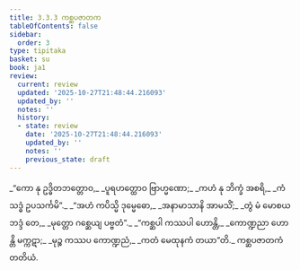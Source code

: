 ```yaml
---
title: 3.3.3 ကစ္ဆပဇာတက
tableOfContents: false
sidebar:
  order: 3
type: tipitaka
basket: su
book: ja1
review:
  current: review
  updated: '2025-10-27T21:48:44.216093'
  updated_by: ''
  notes: ''
  history:
  - state: review
    date: '2025-10-27T21:48:44.216093'
    updated_by: ''
    notes: ''
    previous_state: draft
---
```



<ReviewStatus review={frontmatter.review} showDetails={true} />

<HypothesisAnnotation frontmatter={frontmatter} />

<DynamicBreadcrumb />

<Division number="67" book="ja1" e="ch" v="22" p="80">

<Paragraph number="762" type="verses" book="ja1">
_“ကော နု ဥဒ္ဓိတဘတ္တောဝ,_  
_ပူရဟတ္ထောဝ ဗြာဟ္မဏော;_  
_ကဟံ နု ဘိက္ခံ အစရိ,_  
_ကံ သဒ္ဓံ ဥပသင်္ကမိ”._  

</Paragraph>

</Division>
<Division number="68" book="ja1" e="ch" v="22" p="80">

<Paragraph number="763" type="verses" book="ja1">
_“အဟံ ကပိသ္မိ ဒုမ္မေဓော,_  
_အနာမာသာနိ အာမသိံ;_  
_တွံ မံ မောစယ ဘဒ္ဒံ တေ,_  
_မုတ္တော ဂစ္ဆေယျ ပဗ္ဗတံ”._  

</Paragraph>

</Division>
<Division number="69" book="ja1" e="ch" v="22" p="80">

<Paragraph number="764" type="verses" book="ja1">
_“ကစ္ဆပါ ကဿပါ ဟောန္တိ,_  
_ကောဏ္ဍညာ ဟောန္တိ မက္ကဋာ;_  
_မုဉ္စ ကဿပ ကောဏ္ဍညံ,_  
_ကတံ မေထုနကံ တယာ”တိ._  


</Paragraph>
</Division>

<Paragraph number="765" type="center" book="ja1">
ကစ္ဆပဇာတကံ တတိယံ.
</Paragraph>